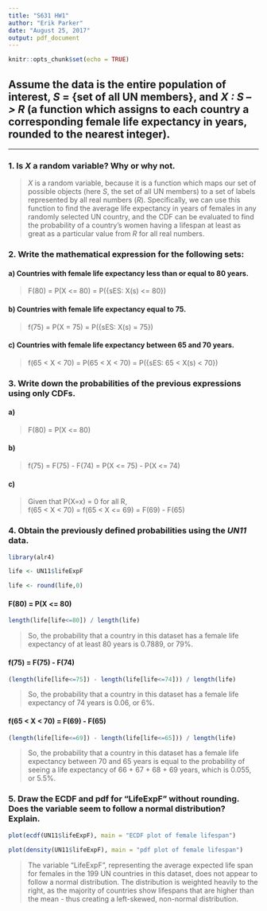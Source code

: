 ```yaml
---
title: "S631 HW1"
author: "Erik Parker"
date: "August 25, 2017"
output: pdf_document
---
```


```r
knitr::opts_chunk$set(echo = TRUE)
```

## Assume the data is the entire population of interest, *S* = {set of all UN members}, and *X : S --> R* (a function which assigns to each country a corresponding female life expectancy in years, rounded to the nearest integer).

---

### 1. Is *X* a random variable? Why or why not.

> *X* is a random variable, because it is a function which maps our set of possible objects (here *S*, the set of all UN members) to a set of labels represented by all real numbers (*R*).  Specifically, we can use this function to find the average life expectancy in years of females in any randomly selected UN country, and the CDF can be evaluated to find the probability of a country's women having a lifespan at least as great as a particular value from *R* for all real numbers.

### 2. Write the mathematical expression for the following sets:

#### a) Countries with female life expectancy less than or equal to 80 years.

> F(80) = P(X <= 80) = P({sES: X(s) <= 80})

#### b) Countries with female life expectancy equal to 75.

> f(75) = P(X = 75) = P({sES: X(s) = 75})

#### c) Countries with female life expectancy between 65 and 70 years.

> f(65 < X < 70) = P(65 < X < 70) = P({sES: 65 < X(s) < 70})

### 3. Write down the probabilities of the previous expressions using only CDFs.

#### a) 

> F(80) = P(X <= 80)

#### b)

> f(75) = F(75) - F(74) = P(X <= 75) - P(X <= 74)

#### c)

> Given that P(X=x) = 0 for all R,  
f(65 < X < 70) = f(65 < X <= 69) = F(69) - F(65)

### 4. Obtain the previously defined probabilities using the *UN11* data.

```r

library(alr4)

life <- UN11$lifeExpF

life <- round(life,0)

```

#### F(80) = P(X <= 80) 

```r

length(life[life<=80]) / length(life)

```

> So, the probability that a country in this dataset has a female life expectancy of at least 80 years is 0.7889, or 79%.

#### f(75) = F(75) - F(74)

```r

(length(life[life<=75]) - length(life[life<=74])) / length(life)

```

> So, the probability that a country in this dataset has a female life expectancy of 74 years is 0.06, or 6%.

#### f(65 < X < 70) = F(69) - F(65)

```r

(length(life[life<=69]) - length(life[life<=65])) / length(life)

```

> So, the probability that a country in this dataset has a female life expectancy between 70 and 65 years is equal to the probability of seeing a life expectancy of 66 + 67 + 68 + 69 years, which is 0.055, or 5.5%.


### 5. Draw the ECDF and pdf for "LifeExpF" without rounding.  Does the variable seem to follow a normal distribution?  Explain.

```r

plot(ecdf(UN11$lifeExpF), main = "ECDF plot of female lifespan")

plot(density(UN11$lifeExpF), main = "pdf plot of female lifespan")

```

> The variable "LifeExpF", representing the average expected life span for females in the 199 UN countries in this dataset, does not appear to follow a normal distribution.  The distribution is weighted heavily to the right, as the majority of countries show lifespans that are higher than the mean - thus creating a left-skewed, non-normal distribution. 


